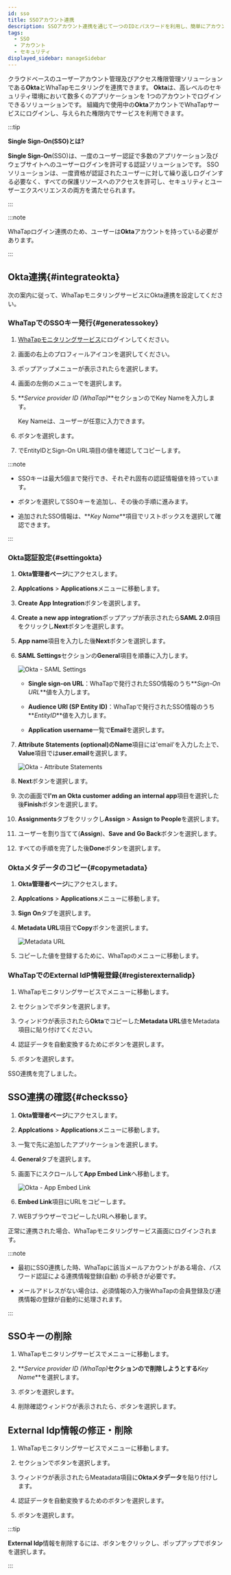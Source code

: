 ```yaml
---
id: sso
title: SSOアカウント連携
description: SSOアカウント連携を通じて一つのIDとパスワードを利用し、簡単にアカウントを管理してください。
tags:
  - SSO
  - アカウント
  - セキュリティ
displayed_sidebar: manageSidebar
---
```


クラウドベースのユーザーアカウント管理及びアクセス権限管理ソリューションである**Okta**とWhaTapモニタリングを連携できます。 **Okta**は、高レベルのセキュリティ環境において数多くのアプリケーションを 1つのアカウントでログインできるソリューションです。 組織内で使用中の**Okta**アカウントでWhaTapサービスにログインし、与えられた権限内でサービスを利用できます。

:::tip

**Single Sign-On(SSO)とは?**

**Single Sign-On**(SSO)は、一度のユーザー認証で多数のアプリケーション及びウェブサイトへのユーザーログインを許可する認証ソリューションです。 SSOソリューションは、一度資格が認証されたユーザーに対して繰り返しログインする必要なく、すべての保護リソースへのアクセスを許可し、セキュリティとユーザーエクスペリエンスの両方を満たせられます。

:::

:::note

WhaTapログイン連携のため、ユーザーは**Okta**アカウントを持っている必要があります。

:::

## Okta連携{#integrateokta}

次の案内に従って、WhaTapモニタリングサービスにOkta連携を設定してください。

### WhaTapでのSSOキー発行{#generatessokey}

1. [WhaTapモニタリングサービス](https://service.whatap.io)にログインしてください。

2. 画面の右上のプロフィールアイコンを選択してください。

3. ポップアップメニューが表示されたら<Cmdname sid="MNU07360" className="uitext" />を選択します。

4. 画面の左側のメニューで<Cmdname sid="ssoIntegrations" className="uitext" />を選択します。

5. **_Service provider ID (WhaTap)_**セクションの<Cmdname sid="BTN07473" className="uitext" />でKey Nameを入力します。

   Key Nameは、ユーザーが任意に入力できます。

   <ImgLang img='sso-service-key.png' desc='Service provider ID' />

6. <Cmdname sid="BTN07473" className="uitext" />ボタンを選択します。

7. <Cmdname sid="TTL07478" className="uitext" />で<span class="uitext">EntityID</span>と<span class="uitext">Sign-On URL</span>項目の値を確認してコピーします。

   <ImgLang img='sso-check-sso-info.png' desc='sso-info' />

:::note

- SSOキーは最大5個まで発行でき、それぞれ固有の認証情報値を持っています。 

- <Cmdname sid="BTN07476" className="uitext" />ボタンを選択してSSOキーを追加し、その後の手順に進みます。

- 追加されたSSO情報は、**_Key Name_**項目でリストボックスを選択して確認できます。

:::

### Okta認証設定{#settingokta}

1. **Okta管理者ページ**にアクセスします。

2. **Applcations** > **Applications**メニューに移動します。

3. **Create App Integration**ボタンを選択します。

4. **Create a new app integration**ポップアップが表示されたら**SAML 2.0**項目をクリックし**Next**ボタンを選択します。

5. **App name**項目を入力した後**Next**ボタンを選択します。

6. **SAML Settings**セクションの**General**項目を順番に入力します。

   ![Okta - SAML Settings](/img/okta-samil-settings-general.png)

   - **Single sign-on URL**：WhaTapで発行されたSSO情報のうち**_Sign-On URL_**値を入力します。

   - **Audience URI (SP Entity ID)**：WhaTapで発行されたSSO情報のうち**_EntityID_**値を入力します。

   - **Application username**一覧で**Email**を選択します。

7. **Attribute Statements (optional)**の**Name**項目には'email'を入力した上で、**Value**項目では**user.email**を選択します。

   ![Okta - Attribute Statements](/img/okta-attribute-statements.png)

8. **Next**ボタンを選択します。

9. 次の画面で**I'm an Okta customer adding an internal app**項目を選択した後**Finish**ボタンを選択します。

10. **Assignments**タブをクリックし**Assign** > **Assign to People**を選択します。

11. ユーザーを割り当てて(**Assign**)、**Save and Go Back**ボタンを選択します。

12. すべての手順を完了した後**Done**ボタンを選択します。

### Oktaメタデータのコピー{#copymetadata}

1. **Okta管理者ページ**にアクセスします。

2. **Applcations** > **Applications**メニューに移動します。

3. **Sign On**タブを選択します。

4. **Metadata URL**項目で**Copy**ボタンを選択します。

   ![Metadata URL](/img/okta-sign-on.png)

5. コピーした値を登録するために、WhaTapの<Cmdname sid="ssoIntegrations" className="uitext" />メニューに移動します。

### WhaTapでのExternal IdP情報登録{#registerexternalidp}

1. WhaTapモニタリングサービスで<Cmdname sid="ssoIntegrations" className="uitext" />メニューに移動します。

2. <Cmdname sid="TTL07484" className="uitext" />セクションで<Cmdname sid="BTN07491" className="uitext" />ボタンを選択します。

   <ImgLang img='sso-externalidp-button.png' desc='External IdP' />

3. <Cmdname sid="BTN07491" className="uitext" />ウィンドウが表示されたら<b>Okta</b>でコピーした<b>Metadata URL</b>値を<span class="uitext">Metadata</span>項目に貼り付けてください。

4. 認証データを自動変換するために<Cmdname sid="BTN07494" className="uitext" />ボタンを選択します。

5. <Cmdname sid="save" className="uitext" />ボタンを選択します。

SSO連携を完了しました。

## SSO連携の確認{#checksso}

1. **Okta管理者ページ**にアクセスします。

2. **Applcations** > **Applications**メニューに移動します。

3. 一覧で先に追加したアプリケーションを選択します。

4. **General**タブを選択します。

5. 画面下にスクロールして**App Embed Link**へ移動します。

   ![Okta - App Embed Link](/img/okta-app-embed-link.png)

6. **Embed Link**項目にURLをコピーします。

7. WEBブラウザーでコピーしたURLへ移動します。

正常に連携された場合、WhaTapモニタリングサービス画面にログインされます。

:::note

- 最初にSSO連携した時、WhaTapに該当メールアカウントがある場合、パスワード認証による連携情報登録(自動) の手続きが必要です。

- メールアドレスがない場合は、必須情報の入力後WhaTapの会員登録及び連携情報の登録が自動的に処理されます。

:::

## SSOキーの削除

1. WhaTapモニタリングサービスで<Cmdname sid="ssoIntegrations" className="uitext" />メニューに移動します。

2. **_Service provider ID (WhaTap)_**セクションの<Cmdname sid="TTL07478" className="uitext" />で削除しようとする**_Key Name_**を選択します。

   <ImgLang img='sso-delete-sso-key.png' desc='Delete SSO Key' />

3. <Cmdname sid="BTN07481" className="uitext" />ボタンを選択します。

4. 削除確認ウィンドウが表示されたら、<Cmdname sid="BTN07481" className="uitext" />ボタンを選択します。

## External Idp情報の修正・削除

1. WhaTapモニタリングサービスで<Cmdname sid="ssoIntegrations" className="uitext" />メニューに移動します。

2. <Cmdname sid="TTL07484" className="uitext" />セクションで<Cmdname sid="BTN07490" className="uitext" />ボタンを選択します。

3. <Cmdname sid="BTN07490" className="uitext" />ウィンドウが表示されたら<span class="uitext">Meatadata</span>項目に<b>Oktaメタデータ</b>を貼り付けします。

4. 認証データを自動変換するための<Cmdname sid="BTN07494" className="uitext" />ボタンを選択します。

5. <Cmdname sid="save" className="uitext" />ボタンを選択します。

:::tip

**External Idp**情報を削除するには、<Cmdname sid="BTN07490" className="uitext" />ボタンをクリックし、ポップアップで<Cmdname sid="delete" className="uitext" />ボタンを選択します。

:::
